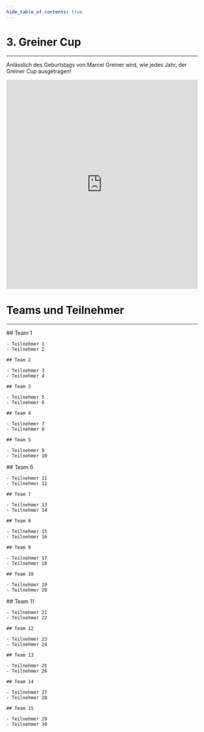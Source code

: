 ```yaml
---
hide_table_of_contents: true
---
```


# 3. Greiner Cup

<hr />

Anlässlich des Geburtstags von Marcel Greiner wird, wie jedes Jahr, der Greiner Cup ausgetragen!

<iframe
    src="https://brackethq.com/b/xxv8b/embed/"
    width="100%"
    height="550"
    frameborder="0"
></iframe>

# Teams und Teilnehmer

<hr />

<Columns>
  <Column className='text--left'>
    ## Team 1

    - Teilnehmer 1
    - Teilnehmer 2

    ## Team 2

    - Teilnehmer 3
    - Teilnehmer 4

    ## Team 3

    - Teilnehmer 5
    - Teilnehmer 6

    ## Team 4

    - Teilnehmer 7
    - Teilnehmer 8

    ## Team 5

    - Teilnehmer 9
    - Teilnehmer 10

  </Column>
<Column className='text--justify'>
    ## Team 6

    - Teilnehmer 11
    - Teilnehmer 12

    ## Team 7

    - Teilnehmer 13
    - Teilnehmer 14

    ## Team 8

    - Teilnehmer 15
    - Teilnehmer 16

    ## Team 9

    - Teilnehmer 17
    - Teilnehmer 18

    ## Team 10

    - Teilnehmer 19
    - Teilnehmer 20

  </Column>
  <Column className='text--justify'>
    ## Team 11

    - Teilnehmer 21
    - Teilnehmer 22

    ## Team 12

    - Teilnehmer 23
    - Teilnehmer 24

    ## Team 13

    - Teilnehmer 25
    - Teilnehmer 26

    ## Team 14

    - Teilnehmer 27
    - Teilnehmer 28

    ## Team 15

    - Teilnehmer 29
    - Teilnehmer 30

  </Column>
</Columns>
